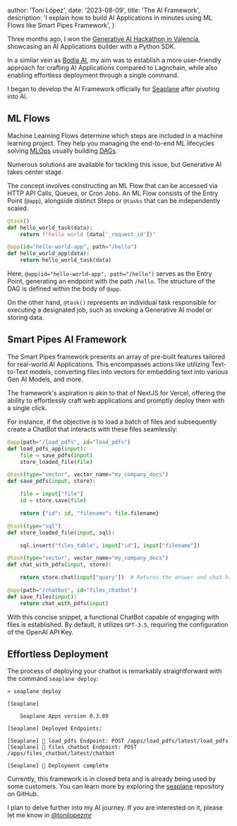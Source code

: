 
  author: 'Toni López',
  date: '2023-08-09',
  title: 'The AI Framework',
  description:
    'I explain how to build AI Applications in minutes using ML Flows like Smart Pipes Framework',
}


Three months ago, I won the [Generative AI Hackathon in Valencia][1], showcasing an AI Applications builder with a Python SDK.

In a similar vein as [Bodia AI][2], my aim was to establish a more user-friendly approach for crafting AI Applications compared to Lagnchain, while also enabling effortless deployment through a single command.

I began to develop the AI Framework officially for [Seaplane][5] after pivoting into AI.

## ML Flows

Machine Learning Flows determine which steps are included in a machine learning project.
They help you managing the end-to-end ML lifecycles solving [MLOps][3] usually building [DAGs][4].

Numerous solutions are available for tackling this issue, but Generative AI takes center stage.

The concept involves constructing an ML Flow that can be accessed via HTTP API Calls, Queues, or Cron Jobs. An ML Flow consists of the Entry Point (`@app`), alongside distinct Steps or `@tasks` that can be independently scaled.

```python
@task()
def hello_world_task(data):
    return f"hello world {data['_request_id']}"

@app(id="hello-world-app", path="/hello")
def hello_world_app(data):
    return hello_world_task(data)
```

Here, `@app(id="hello-world-app", path="/hello")` serves as the Entry Point, generating an endpoint with the path `/hello`. The structure of the DAG is defined within the body of `@app`.

On the other hand, `@task()` represents an individual task responsible for executing a designated job, such as invoking a Generative AI model or storing data.

## Smart Pipes AI Framework

The Smart Pipes framework presents an array of pre-built features tailored for real-world AI Applications. This encompasses actions like utilizing Text-to-Text models, converting files into vectors for embedding text into various Gen AI Models, and more.

The framework's aspiration is akin to that of NextJS for Vercel, offering the ability to effortlessly craft web applications and promptly deploy them with a single click.

For instance, if the objective is to load a batch of files and subsequently create a ChatBot that interacts with these files seamlessly:

```python
@app(path="/load_pdfs", id="load_pdfs")
def load_pdfs_app(input):    
    file = save_pdfs(input)    
    store_loaded_file(file)

@task(type="vector", vector_name="my_company_docs")
def save_pdfs(input, store):

    file = input["file"]
    id = store.save(file)

    return {"id": id, "filename": file.filename}

@task(type="sql")
def store_loaded_file(input, sql):

    sql.insert("files_table", input["id"], input["filename"])

@task(type="vector", vector_name="my_company_docs")
def chat_with_pdfs(input, store):    

    return store.chat(input["query"])  # Returns the answer and chat history

@app(path="/chatbot", id="files_chatbot")
def save_files(input):
    return chat_with_pdfs(input)
```

With this concise snippet, a functional ChatBot capable of engaging with files is established. By default, it utilizes `GPT-3.5`, requiring the configuration of the OpenAI API Key.

## Effortless Deployment

The process of deploying your chatbot is remarkably straightforward with the command `seaplane deploy`:

```shell
> seaplane deploy

[Seaplane]

    Seaplane Apps version 0.3.89

[Seaplane] Deployed Endpoints:

[Seaplane] 🚀 load_pdfs Endpoint: POST /apps/load_pdfs/latest/load_pdfs
[Seaplane] 🚀 files_chatbot Endpoint: POST /apps/files_chatbot/latest/chatbot

[Seaplane] 🚀 Deployment complete
```

Currently, this framework is in closed beta and is already being used by some customers. You can learn more by exploring the [seaplane][7] repository on GitHub.

I plan to delve further into my AI journey. If you are interested on it, please let me know in [@tonilopezmr][6]


[1]: https://www.eventbrite.es/e/generative-ai-hackathon-tickets-619584342447
[2]: https://bodia.ai
[3]: https://en.wikipedia.org/wiki/MLOps
[4]: https://airflow.apache.org/docs/apache-airflow/stable/core-concepts/dags.html
[5]: https://www.seaplane.io/
[6]: https://x.com/tonilopezmr
[7]: https://github.com/seaplane-io/seaplane